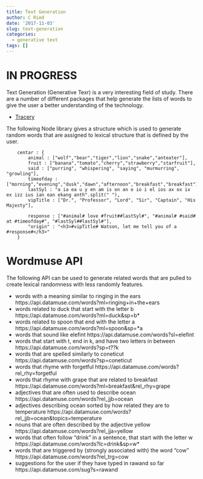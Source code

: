 ```yaml
---
title: Text Generation
author: C Ried
date: '2017-11-03'
slug: text-generation
categories:
  - generative text
tags: []
---
```

# IN PROGRESS 

Text Generation (Generative Texr) is a very interesting field of study. There are a number of different packages that help generate the lists of words to give the user a better understanding of the technology. 

* [Tracery](https://github.com/galaxykate/tracery)

The following Node library gives a structure which is used to generate random words that are assigned to lexical structure that is defined by the user. 

```{}
    centar : {
        animal : ["wolf","bear","tiger","lion","snake","anteater"],
        fruit : ["banana","tomato","cherry","strawberry","starfruit"],
        said : ["purring", "whispering", "saying", "murmurring", "growling"],
        timeofday : ["morning","evening","dusk","dawn","afternoon","breakfast","breakfast"],
        lastSyl : "a ia ea u y en am is on an o io i el ios ax ox ix ex izz ius ian ean ekang anth".split(" "),
        vipTitle : ["Dr.", "Professor", "Lord", "Sir", "Captain", "His Majesty"],

        response : ["#animal# love #fruit##lastSyl#", "#animal# #said# at #timeofday#", "#lastSyl##lastSyl#"],
        "origin" : "<h3>#vipTitle# Watson, let me tell you of a #response#</h3>"
    }
```
# Wordmuse API 
The following API can be used to generate related words that are pulled to create lexical randomness with less randomly features. 

* words with a meaning similar to ringing in the ears							            https://api.datamuse.com/words?ml=ringing+in+the+ears
* words related to duck that start with the letter b						  	          https://api.datamuse.com/words?ml=duck&sp=b*
* words related to spoon that end with the letter a							              https://api.datamuse.com/words?ml=spoon&sp=*a
* words that sound like elefint												                        https://api.datamuse.com/words?sl=elefint
* words that start with t, end in k, and have two letters in between	        https://api.datamuse.com/words?sp=t??k
* words that are spelled similarly to coneticut	                              https://api.datamuse.com/words?sp=coneticut
* words that rhyme with forgetful	                                            https://api.datamuse.com/words?rel_rhy=forgetful
* words that rhyme with grape that are related to breakfast	                  https://api.datamuse.com/words?ml=breakfast&rel_rhy=grape
* adjectives that are often used to describe ocean	                          https://api.datamuse.com/words?rel_jjb=ocean
* adjectives describing ocean sorted by how related they are to temperature	  https://api.datamuse.com/words?rel_jjb=ocean&topics=temperature
* nouns that are often described by the adjective yellow	                    https://api.datamuse.com/words?rel_jja=yellow
* words that often follow "drink" in a sentence, that start with the letter w	https://api.datamuse.com/words?lc=drink&sp=w*
* words that are triggered by (strongly associated with) the word "cow"	      https://api.datamuse.com/words?rel_trg=cow
* suggestions for the user if they have typed in rawand so far	              https://api.datamuse.com/sug?s=rawand